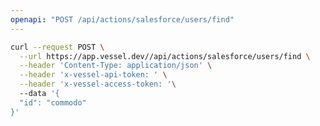 ```yaml
---
openapi: "POST /api/actions/salesforce/users/find"
---
```


<RequestExample>

```bash Request
curl --request POST \
  --url https://app.vessel.dev//api/actions/salesforce/users/find \
  --header 'Content-Type: application/json' \
  --header 'x-vessel-api-token: ' \
  --header 'x-vessel-access-token: '\ 
  --data '{
  "id": "commodo"
}'
```

</RequestExample>


      